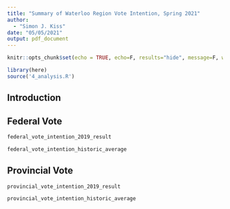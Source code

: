 ```yaml
---
title: "Summary of Waterloo Region Vote Intention, Spring 2021"
author: 
  - "Simon J. Kiss"
date: "05/05/2021"
output: pdf_document
---
```


```r
knitr::opts_chunk$set(echo = TRUE, echo=F, results="hide", message=F, warning=F, fig.width=6, fig.height=2)

```

```r
library(here)
source('4_analysis.R')
```

## Introduction

## Federal Vote
```r
federal_vote_intention_2019_result
```

```r
federal_vote_intention_historic_average
```

## Provincial Vote
```r
provincial_vote_intention_2019_result
```

```r
provincial_vote_intention_historic_average
```
